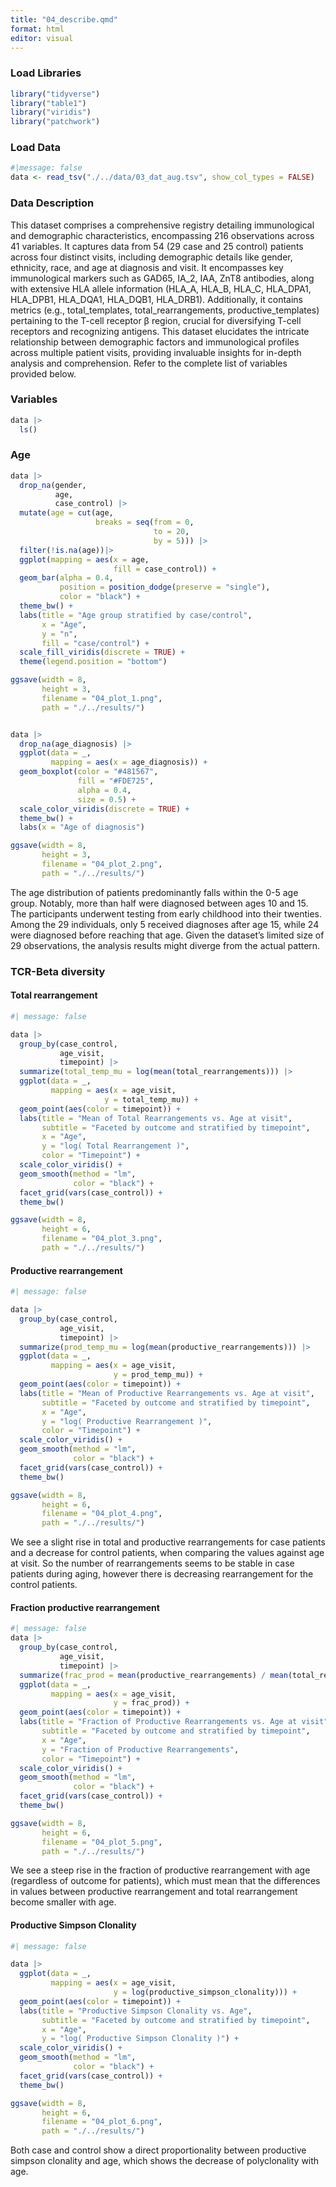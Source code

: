 ```yaml
---
title: "04_describe.qmd"
format: html
editor: visual
---
```


### Load Libraries

```r
library("tidyverse")
library("table1")
library("viridis")
library("patchwork")
```

### Load Data

```r
#|message: false
data <- read_tsv("./../data/03_dat_aug.tsv", show_col_types = FALSE)
```

### Data Description

This dataset comprises a comprehensive registry detailing immunological and demographic characteristics, encompassing 216 observations across 41 variables. It captures data from 54 (29 case and 25 control) patients across four distinct visits, including demographic details like gender, ethnicity, race, and age at diagnosis and visit. It encompasses key immunological markers such as GAD65, IA_2, IAA, ZnT8 antibodies, along with extensive HLA allele information (HLA_A, HLA_B, HLA_C, HLA_DPA1, HLA_DPB1, HLA_DQA1, HLA_DQB1, HLA_DRB1). Additionally, it contains metrics (e.g., total_templates, total_rearrangements, productive_templates) pertaining to the T-cell receptor β region, crucial for diversifying T-cell receptors and recognizing antigens. This dataset elucidates the intricate relationship between demographic factors and immunological profiles across multiple patient visits, providing invaluable insights for in-depth analysis and comprehension. Refer to the complete list of variables provided below.

### Variables

```r
data |>  
  ls()
```

### Age

```r
data |>
  drop_na(gender,
          age,
          case_control) |>
  mutate(age = cut(age,
                   breaks = seq(from = 0,
                                to = 20,
                                by = 5))) |>
  filter(!is.na(age))|>
  ggplot(mapping = aes(x = age,
                       fill = case_control)) +
  geom_bar(alpha = 0.4,
           position = position_dodge(preserve = "single"),
           color = "black") +
  theme_bw() +
  labs(title = "Age group stratified by case/control",
       x = "Age",
       y = "n",
       fill = "case/control") +
  scale_fill_viridis(discrete = TRUE) +
  theme(legend.position = "bottom")

ggsave(width = 8,
       height = 3,
       filename = "04_plot_1.png",
       path = "./../results/")


data |>
  drop_na(age_diagnosis) |>
  ggplot(data = _,
         mapping = aes(x = age_diagnosis)) +
  geom_boxplot(color = "#481567",
               fill = "#FDE725",
               alpha = 0.4,
               size = 0.5) +
  scale_color_viridis(discrete = TRUE) +
  theme_bw() +
  labs(x = "Age of diagnosis")

ggsave(width = 8,
       height = 3,
       filename = "04_plot_2.png",
       path = "./../results/")

```

The age distribution of patients predominantly falls within the 0-5 age group. Notably, more than half were diagnosed between ages 10 and 15. The participants underwent testing from early childhood into their twenties. Among the 29 individuals, only 5 received diagnoses after age 15, while 24 were diagnosed before reaching that age. Given the dataset's limited size of 29 observations, the analysis results might diverge from the actual pattern.

### TCR-Beta diversity

#### Total rearrangement

```r
#| message: false

data |>
  group_by(case_control,
           age_visit,
           timepoint) |>
  summarize(total_temp_mu = log(mean(total_rearrangements))) |>
  ggplot(data = _,
         mapping = aes(x = age_visit,
                     y = total_temp_mu)) +
  geom_point(aes(color = timepoint)) +
  labs(title = "Mean of Total Rearrangements vs. Age at visit",
       subtitle = "Faceted by outcome and stratified by timepoint",
       x = "Age",
       y = "log( Total Rearrangement )",
       color = "Timepoint") +
  scale_color_viridis() +
  geom_smooth(method = "lm",
              color = "black") +
  facet_grid(vars(case_control)) +
  theme_bw()

ggsave(width = 8,
       height = 6,
       filename = "04_plot_3.png",
       path = "./../results/")
```

#### Productive rearrangement

```r
#| message: false

data |>
  group_by(case_control,
           age_visit,
           timepoint) |>
  summarize(prod_temp_mu = log(mean(productive_rearrangements))) |>
  ggplot(data = _,
         mapping = aes(x = age_visit,
                       y = prod_temp_mu)) +
  geom_point(aes(color = timepoint)) +
  labs(title = "Mean of Productive Rearrangements vs. Age at visit",
       subtitle = "Faceted by outcome and stratified by timepoint",
       x = "Age",
       y = "log( Productive Rearrangement )",
       color = "Timepoint") +
  scale_color_viridis() +
  geom_smooth(method = "lm",
              color = "black") +
  facet_grid(vars(case_control)) +
  theme_bw()

ggsave(width = 8,
       height = 6,
       filename = "04_plot_4.png",
       path = "./../results/")
```

We see a slight rise in total and productive rearrangements for case patients and a decrease for control patients, when comparing the values against age at visit. So the number of rearrangements seems to be stable in case patients during aging, however there is decreasing rearrangement for the control patients.

#### Fraction productive rearrangement

```r
#| message: false
data |>
  group_by(case_control,
           age_visit,
           timepoint) |>
  summarize(frac_prod = mean(productive_rearrangements) / mean(total_rearrangements)) |>
  ggplot(data = _,
         mapping = aes(x = age_visit,
                       y = frac_prod)) +
  geom_point(aes(color = timepoint)) +
  labs(title = "Fraction of Productive Rearrangements vs. Age at visit",
       subtitle = "Faceted by outcome and stratified by timepoint",
       x = "Age",
       y = "Fraction of Productive Rearrangements",
       color = "Timepoint") +
  scale_color_viridis() +
  geom_smooth(method = "lm",
              color = "black") +
  facet_grid(vars(case_control)) +
  theme_bw()

ggsave(width = 8,
       height = 6,
       filename = "04_plot_5.png",
       path = "./../results/")
```

We see a steep rise in the fraction of productive rearrangement with age (regardless of outcome for patients), which must mean that the differences in values between productive rearrangement and total rearrangement become smaller with age.

#### Productive Simpson Clonality

```r
#| message: false

data |> 
  ggplot(data = _,
         mapping = aes(x = age_visit,
                       y = log(productive_simpson_clonality))) +
  geom_point(aes(color = timepoint)) +
  labs(title = "Productive Simpson Clonality vs. Age",
       subtitle = "Faceted by outcome and stratified by timepoint",
       x = "Age",
       y = "log( Productive Simpson Clonality )") +
  scale_color_viridis() +
  geom_smooth(method = "lm",
              color = "black") +
  facet_grid(vars(case_control)) +
  theme_bw()

ggsave(width = 8,
       height = 6,
       filename = "04_plot_6.png",
       path = "./../results/")
```

Both case and control show a direct proportionality between productive simpson clonality and age, which shows the decrease of polyclonality with age.
